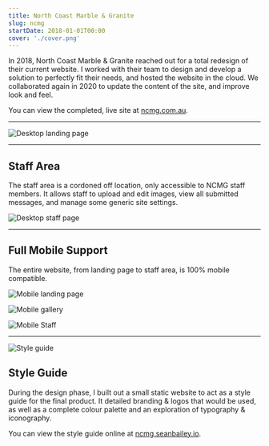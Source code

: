 ```yaml
---
title: North Coast Marble & Granite
slug: ncmg
startDate: 2018-01-01T00:00
cover: './cover.png'
---
```


<Columns>
<TwoColumns>

In 2018, North Coast Marble & Granite reached out for a total redesign of their
current website. I worked with their team to design and develop a solution to
perfectly fit their needs, and hosted the website in the cloud. We collaborated
again in 2020 to update the content of the site, and improve look and feel.

You can view the completed, live site at [ncmg.com.au][ncmg].

[ncmg]: https://ncmg.com.au

</TwoColumns>
</Columns>

---

![Desktop landing page](./desktop-landing.png)

---

<Columns>

<Column>

## Staff Area

The staff area is a cordoned off location, only accessible to NCMG staff
members. It allows staff to upload and edit images, view all submitted messages,
and manage some generic site settings.

</Column>

<TwoColumns>

![Desktop staff page](./desktop-staff.png)

</TwoColumns>

</Columns>

---

<Columns>

<Column></Column>

<TwoColumns>

## Full Mobile Support

The entire website, from landing page to staff area, is 100% mobile compatible.

</TwoColumns>

![Mobile landing page](./mobile-landing.png)

![Mobile gallery](./mobile-gallery.png)

![Mobile Staff](./mobile-staff.png)

</Columns>

---

<Columns>

<TwoColumns>

![Style guide](./style-guide.png)

</TwoColumns>

<Column>

## Style Guide

During the design phase, I built out a small static website to act as a style
guide for the final product. It detailed branding & logos that would be used, as
well as a complete colour palette and an exploration of typography
& iconography.

You can view the style guide online at [ncmg.seanbailey.io][styleguide].

[styleguide]: https://ncmg.seanbailey.io/

</Column>

</Columns>
